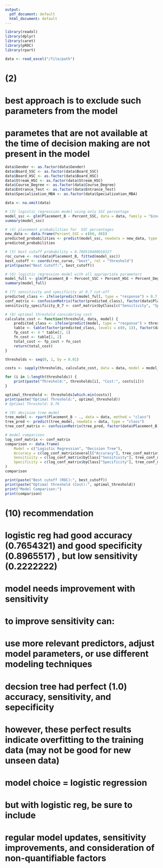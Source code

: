 ```yaml
---
output:
  pdf_document: default
  html_document: default
---
```

```r
library(readxl)
library(dplyr)
library(caret)
library(pROC)
library(rpart)
```

```r
data <- read_excel("/file/path")
```

# (2)
# best approach is to exclude such parameters from the model
# parametes that are not available at the time of decision making are not present in the model

```r
data$Gender <- as.factor(data$Gender)
data$Board_SSC <- as.factor(data$Board_SSC)
data$Board_HSC <- as.factor(data$Board_HSC)
data$Stream_HSC <- as.factor(data$Stream_HSC)
data$Course_Degree <- as.factor(data$Course_Degree)
data$Entrance_Test <- as.factor(data$Entrance_Test)
data$Specialization_MBA <- as.factor(data$Specialization_MBA)

data <- na.omit(data)
```

```r
# (3) logistic regression model using only SSC percentage
model_ssc <- glm(Placement_B ~ Percent_SSC, data = data, family = "binomial")
summary(model_ssc)
```

```r
# (4) placement probabilities for  SSC percentages
new_data <- data.frame(Percent_SSC = c(60, 80))
predicted_probabilities <- predict(model_ssc, newdata = new_data, type = "response")
predicted_probabilities
```

```r
# (5) best cutoff probability = 0.780510400018327
roc_curve <- roc(data$Placement_B, fitted(model_ssc))
best_cutoff <- coords(roc_curve, "best", ret = "threshold")
print(paste("Best Cutoff:", best_cutoff))
```

```r
# (6) logistic regression model with all appropriate parameters
model_full <- glm(Placement_B ~ Percent_SSC + Percent_HSC + Percent_Degree + Experience_Yrs + Percentile_ET + Percent_MBA, data = data, family = "binomial")
summary(model_full)
```

```r
# (7) sensitivity and specificity at 0.7 cut-off
predicted_class <- ifelse(predict(model_full, type = "response") > 0.7, 1, 0)
conf_matrix <- confusionMatrix(factor(predicted_class), factor(data$Placement_B))
sensitivity_specificity_0_7 <- conf_matrix$byClass[c("Sensitivity", "Specificity")]
```

```r
# (8) optimal threshold considering cost
calculate_cost <- function(threshold, data, model) {
    predicted_class <- ifelse(predict(model, type = "response") > threshold, 1, 0)
    table <- table(factor(predicted_class, levels = c(0, 1)), factor(data$Placement_B, levels = c(0, 1)))
    fp_cost <- 4 * table[2, 1]
    fn_cost <- table[1, 2]
    total_cost <- fp_cost + fn_cost
    return(total_cost)
}

thresholds <- seq(0, 1, by = 0.01)

costs <- sapply(thresholds, calculate_cost, data = data, model = model_full)

for (i in 1:length(thresholds)) {
    print(paste("Threshold:", thresholds[i], "Cost:", costs[i]))
}

optimal_threshold <- thresholds[which.min(costs)]
print(paste("Optimal Threshold:", optimal_threshold))
# Optimal Threshold: 0.76
```

```r
# (9) decision tree model
tree_model <- rpart(Placement_B ~ ., data = data, method = "class")
tree_pred <- predict(tree_model, newdata = data, type = "class")
tree_conf_matrix <- confusionMatrix(tree_pred, factor(data$Placement_B))
```

```r
# model comparison
log_conf_matrix <- conf_matrix
comparison <- data.frame(
    Model = c("Logistic Regression", "Decision Tree"),
    Accuracy = c(log_conf_matrix$overall["Accuracy"], tree_conf_matrix$overall["Accuracy"]),
    Sensitivity = c(log_conf_matrix$byClass["Sensitivity"], tree_conf_matrix$byClass["Sensitivity"]),
    Specificity = c(log_conf_matrix$byClass["Specificity"], tree_conf_matrix$byClass["Specificity"])
)
comparison
```

```r
print(paste("Best cutoff (ROC):", best_cutoff))
print(paste("Optimal threshold (Cost):", optimal_threshold))
print("Model Comparison:")
print(comparison)
```


# (10) recommendation

# logistic reg had good accuracy (0.7654321) and good specificity (0.8965517) , but low sensitivity (0.2222222)
# model needs improvement with sensitivity
# to improve sensitivity can:
# use more relevant predictors, adjust model parameters, or use different modeling techniques


# decsion tree had perfect (1.0) accuracy, sensitivity, and sepecificity
# however, these perfect results indicate overfitting to the training data (may not be good for new unseen data)
#
# model choice = logistic regression
# but with logistic reg, be sure to include
# regular model updates, sensitivity improvements, and consideration of non-quantifiable factors

